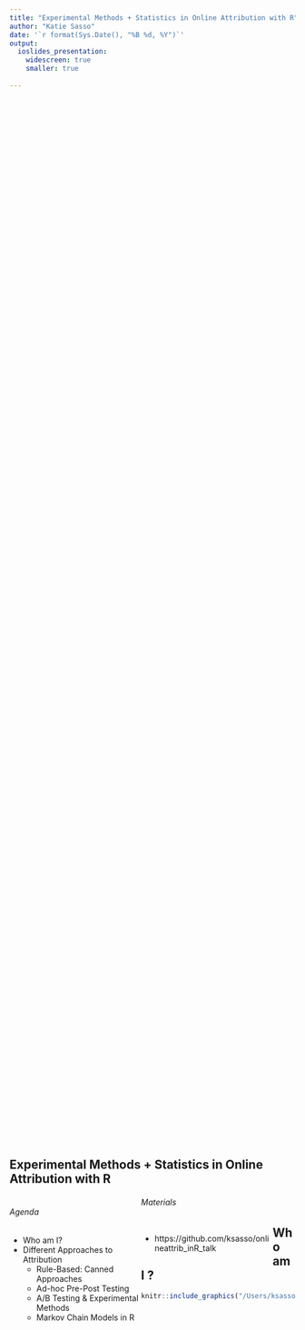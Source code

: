 ```yaml
---
title: "Experimental Methods + Statistics in Online Attribution with R"
author: "Katie Sasso"
date: '`r format(Sys.Date(), "%B %d, %Y")`'
output:
  ioslides_presentation:
    widescreen: true
    smaller: true
    
---
```

<style>
.column-left{
  float: left;
  width: 46%;
  text-align: left;
}
</style>

<style>
.column-left3{
  float: left;
  width: 32%;
  text-align: left;
}
.column-center3{
  display: inline-block;
  width: 32%;
  text-align: center;
}
.column-right3{
  float: right;
  width: 32%;
  text-align: right;
}
</style>

<style>
pre {
  white-space: pre !important;
  overflow-y: scroll !important;
  height: 50vh !important;
}
</style>


## Experimental Methods + Statistics in Online Attribution with R

<div class="column-left">

###### Agenda

- Who am I?
- Different Approaches to Attribution 
    + Rule-Based: Canned Approaches
    + Ad-hoc Pre-Post Testing 
    + A/B Testing & Experimental Methods
    + Markov Chain Models in R 

</div>

###### Materials

<div class="column-left">

- https://github.com/ksasso/onlineattrib_inR_talk

</div>

## Who am I ? 

```r
knitr::include_graphics("/Users/ksasso/Dropbox/R/web_analytics_wednesday/bio_pic.png")
```

## Different Approaches to Attribution


```r
knitr::include_graphics("/Users/ksasso/Dropbox/R/web_analytics_wednesday/methods_table.png")
```

## Rule-Based: Canned Approaches

<div class="column-left">

Some Examples: 

  - Last Interaction
  - First Interaction
  - Last Non-Direct Click
  - Linear Attribution
  - Time Decay
  - Position Based

</div>

<div class="column-left">

[Google Analytics](https://support.google.com/analytics/answer/1662518?hl=en) 

```r
knitr::include_graphics("/Users/ksasso/Dropbox/R/web_analytics_wednesday/google_analytics.png")
```

</div>

## Ad-hoc Pre-Post Testing

<div class="column-left">

An example:

  - We track for the same customers sales over a two 2-week periods in which our Facebook ad was and was not live
    + We then compare sales or conversion between these two time periods
  - We can also treat ad_exposure as a predictor along with some other likely important factors (i.e., purchase hx, buying segment, days of week)
    + Use more advanced modeling techniques to predict conversion or revenue
  
</div>

<div class="column-left">

Statistical Approaches: 

   - Similar to what we will see for A/B test in basic form, but more limited inferences (not causal)
   - Utilize more complicated machine learning models (i.e., glm, random forest, or xgBoost model) more on this soon !
  
[Some Modeling Options](https://en.wikipedia.org/wiki/A/B_testing#Common_test_statistics)
```r
knitr::include_graphics("/Users/ksasso/Dropbox/R/web_analytics_wednesday/wiki_simpleABmodels.png")
```

</div>

## A/B Testing & Experimental Methods

<div class="column-left">

The 3rd Variable Problem:

  - Cities with more churches have higher crime rates. But what about population?

```r
knitr::include_graphics("/Users/ksasso/Dropbox/R/web_analytics_wednesday/confounds.png")
```

</div>


<div class="column-left">

[Central Limit Theorem](https://en.wikipedia.org/wiki/Central_limit_theorem) & [Random Assignment](https://en.wikipedia.org/wiki/Random_assignment)

  - Randomly assign customers to groups based on chance procedure
  - Minimizes differences between groups such that differences can be attributed to experiment
  - Central Limit Theorem: When random variables (independent) are added to a set their distribution tends toward a normal distribution (informally a “bell curve”) even if the original variables themselves are not normally distributed
    + Helps justify the approximation of large-sample statistics to the normal distirubtion in controlled experiments 

```r
knitr::include_graphics("/Users/ksasso/Dropbox/R/web_analytics_wednesday/bellcurve.png")
```

</div>

## A/B Testing & Experimental Methods

<div class="column-left">

[Example A/B test diagram](https://conversionxl.com/blog/ab-testing-guide/)
```r
knitr::include_graphics("/Users/ksasso/Dropbox/R/web_analytics_wednesday/AB_TEST.png")
```

</div>

<div class="column-left">

Statistical Approaches:

  - Statistical methods same as ad-hoc pre-post, but now campaign exposure is randomly assigned!
  - Randomization in R
  
```r
library(dplyr)
head(mtcars)
mtcars <- mtcars %>% 
  mutate(row_id  = row_number())
test <- mtcars %>% 
  sample_frac(.5)
control <- mtcars %>% 
  filter(!row_id %in% test$row_id)
```
</div>

```r


```


## A/B Testing & Experimental Methods

<div class="column-left">

Incorporating additional Predictors: Linear Method

```r
knitr::include_graphics("/Users/ksasso/Dropbox/R/web_analytics_wednesday/glm.png")
```

```r
counts <- c(18,17,15,20,10,20,25,13,12)
outcome <- gl(3,1,9)
treatment <- gl(3,3)
print(d.AD <- data.frame(treatment, outcome, counts))
glm.D93 <- glm(counts ~ outcome + treatment, family = poisson())
summary(glm.D93)
```

</div>

<div class="column-left">

Incorporating additional Predictors: xgBoost

```r
knitr::include_graphics("baseball_tree_ongraph.png")
```

```r
knitr::include_graphics("gradientboosting.jpg")
```

</div>

## Markov Chain Models in R 

[ChannelAttribution Package in R](https://www.r-bloggers.com/attribution-model-with-r-part-1-markov-chains-concept/)

Allows us to:

  - Account for paths that don't result in conversion
  - Switch from rule-based to probabilistic models
  - Represent every customer journey as a chain in a directed Markov graph where each vertex is a possible state (channel/touchpoint) and the edges represent the probability of transition between the states (including conversion.)
    + "Memory free" probability of reaching one state depends only on the previous state visited
  - Take advantage of Removal effect
    + Remove each channel from the path graph consecutively and measure how many conversions (or how much value) could be made (earned) without the one. 
    + Allows you to say "If we had removed channel 1, what would the probability of conversion be?"
  

## Markov Chain Models in R: Implementation 

```r
library(dplyr)
library(reshape2)
library(ggplot2)
library(ChannelAttribution)
library(markovchain)
 
##### simple example #####
# creating a data sample
df1 <- data.frame(path = c('c1 > c2 > c3', 'c1', 'c2 > c3'), conv = c(1, 0, 0), conv_null = c(0, 1, 1))

# calculating the models
mod1 <- markov_model(df1,
var_path = 'path',
var_conv = 'conv',
var_null = 'conv_null',
out_more = TRUE)
 
# extracting the results of attribution
df_res1 <- mod1$result
 
# extracting a transition matrix
df_trans1 <- mod1$transition_matrix
df_trans1 <- dcast(df_trans1, channel_from ~ channel_to, value.var = 'transition_probability')
 
### plotting the Markov graph ###
df_trans <- mod1$transition_matrix
 
# adding dummies in order to plot the graph
df_dummy <- data.frame(channel_from = c('(start)', '(conversion)', '(null)'),
channel_to = c('(start)', '(conversion)', '(null)'),
transition_probability = c(0, 1, 1))
df_trans <- rbind(df_trans, df_dummy)
 
# ordering channels
df_trans$channel_from <- factor(df_trans$channel_from,
levels = c('(start)', '(conversion)', '(null)', 'c1', 'c2', 'c3'))
df_trans$channel_to <- factor(df_trans$channel_to,
levels = c('(start)', '(conversion)', '(null)', 'c1', 'c2', 'c3'))
df_trans <- dcast(df_trans, channel_from ~ channel_to, value.var = 'transition_probability')
 
# creating the markovchain object
trans_matrix <- matrix(data = as.matrix(df_trans[, -1]),
nrow = nrow(df_trans[, -1]), ncol = ncol(df_trans[, -1]),
dimnames = list(c(as.character(df_trans[, 1])), c(colnames(df_trans[, -1]))))
trans_matrix[is.na(trans_matrix)] <- 0
trans_matrix1 <- new("markovchain", transitionMatrix = trans_matrix)
 
# plotting the graph
plot(trans_matrix1, edge.arrow.size = 0.37)

```

## Thanks!

Don't forget about the Data Cleaning! Yikes

